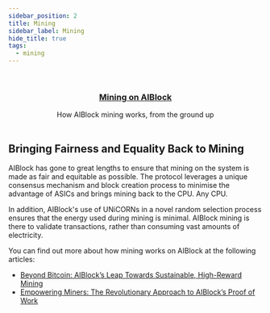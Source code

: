 ```yaml
---
sidebar_position: 2
title: Mining
sidebar_label: Mining
hide_title: true
tags:
  - mining
---
```



<br />

<div align="center">
  <a href='https://github.com/AIBlockOfficial/Network' target='_blank'>
    <Hero />
  </a>

  <h3 align="center"><a href='https://github.com/AIBlockOfficial/Network' target='_blank'>Mining on AIBlock</a></h3>

  <p align="center">
    How AIBlock mining works, from the ground up
    <br />
    <br />
  </p>
</div>

## Bringing Fairness and Equality Back to Mining

AIBlock has gone to great lengths to ensure that mining on the system is made as fair and equitable as possible. The protocol leverages
a unique consensus mechanism and block creation process to minimise the advantage of ASICs and brings mining back to the CPU. Any CPU.

In addition, AIBlock's use of UNiCORNs in a novel random selection process ensures that the energy used during mining is minimal. AIBlock mining 
is there to validate transactions, rather than consuming vast amounts of electricity.

You can find out more about how mining works on AIBlock at the following articles:

- [Beyond Bitcoin: AIBlock’s Leap Towards Sustainable, High-Reward Mining](https://medium.com/@AIBlock/beyond-bitcoin-aiblocks-leap-towards-sustainable-high-reward-mining-3f0f1aad5402)
- [Empowering Miners: The Revolutionary Approach to AIBlock’s Proof of Work](https://medium.com/@AIBlock/empowering-miners-the-revolutionary-approach-to-aiblocks-proof-of-work-bc07b350e672)